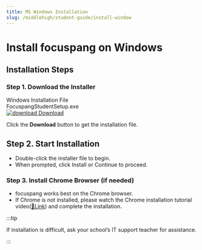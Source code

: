 ```yaml
---
title: MS Windows Installation
slug: /middlehigh/student-guide/install-window
---
```


# Install focuspang on Windows

## Installation Steps

### Step 1. Download the Installer

<div class="fp-download-container fp-download-blue">
  <div>
    <div class="fp-download-title">Windows Installation File</div>
    <div class="fp-download-desc">FocuspangStudentSetup.exe</div>
  </div>
  <a
    class="fp-download-button"
    href="https://ss1.cloud.kt.com:1000/focuspang-media/downloads/FocuspangStudentSetup.exe"
  >
    <img
      class="fp-download-icon"
      src="/img/download-white-icon.svg"
      alt="download"
    />
    Download
  </a>
</div>

Click the **Download** button to get the installation file.

## Step 2. Start Installation

- Double-click the installer file to begin.
- When prompted, click Install or Continue to proceed.

### Step 3. Install Chrome Browser (if needed)

- focuspang works best on the Chrome browser.
- If Chrome is not installed, please watch the Chrome installation tutorial video([🔗Link](https://focuspang.com/_dn_.html#Google)) and complete the installation.

:::tip

If installation is difficult, ask your school’s IT support teacher for assistance.

:::
